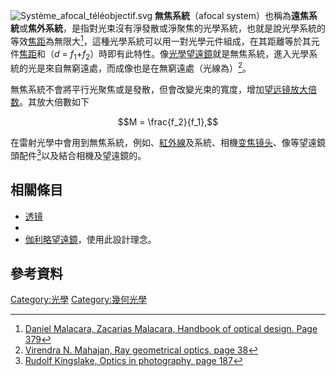 [[File:Système_afocal_téléobjectif.svg|thumb]]
'''無焦系統'''（afocal system）也稱為'''遠焦系統'''或'''焦外系統'''，是指對光束沒有淨發散或淨聚焦的光學系統，也就是說光學系統的等效[[焦距|焦距]]為無限大<ref>[http://books.google.com/books?id=4nxMduNT8-gC&pg=PA379&dq=afocal&lr=&cd=14#v=onepage&q=afocal&f=false Daniel Malacara, Zacarias Malacara, Handbook of optical design. Page 379]</ref>，這種光學系統可以用一對光學元件組成，在其距離等於其元件[[焦距|焦距]]和（''d'' = ''f''<sub>1</sub>+''f''<sub>2</sub>）時即有此特性。像[[光學望遠鏡|光學望遠鏡]]就是無焦系統，進入光學系統的光是來自無窮遠處，而成像也是在無窮遠處（光線為{{le|平行光|Collimated light}}）<ref>[http://books.google.com/books?id=Jg1JW4kWD1UC&pg=PA38&dq=afocal++without+focus&lr=&cd=5#v=onepage&q=afocal%20%20without%20focus&f=false Virendra N. Mahajan, Ray geometrical optics, page 38]</ref>。

無焦系統不會將平行光聚焦或是發散，但會改變光束的寬度，增加[[望远镜放大倍数|望远镜放大倍数]]。其放大倍數如下

:<math>M = \frac{f_2}{f_1},</math>

在雷射光學中會用到無焦系統，例如{{le|擴束器|beam expander}}、[[紅外線|紅外線]]及{{le|前视红外线|forward looking infrared}}系統、相機[[变焦镜头|变焦镜头]]、像{{le|teleside轉換器|teleside converter}}等望遠鏡頭配件<ref>[http://books.google.com/books?id=hcq_40I_7egC&pg=PA190&dq=early+afocal+photography&lr=&cd=12#v=onepage&q=afocal&f=false Rudolf Kingslake, Optics in photography, page 187]</ref>以及結合相機及望遠鏡的{{le|無焦攝影|Afocal photography}}。

==相關條目==
* [[透镜|透镜]]
* {{le|teleside轉換器|teleside converter}}
* [[折射望远镜#伽利略望遠鏡|伽利略望遠鏡]]，使用此設計理念。

==參考資料==
{{reflist}}

[[Category:光學|Category:光學]]
[[Category:幾何光學|Category:幾何光學]]

{{optics-stub}}